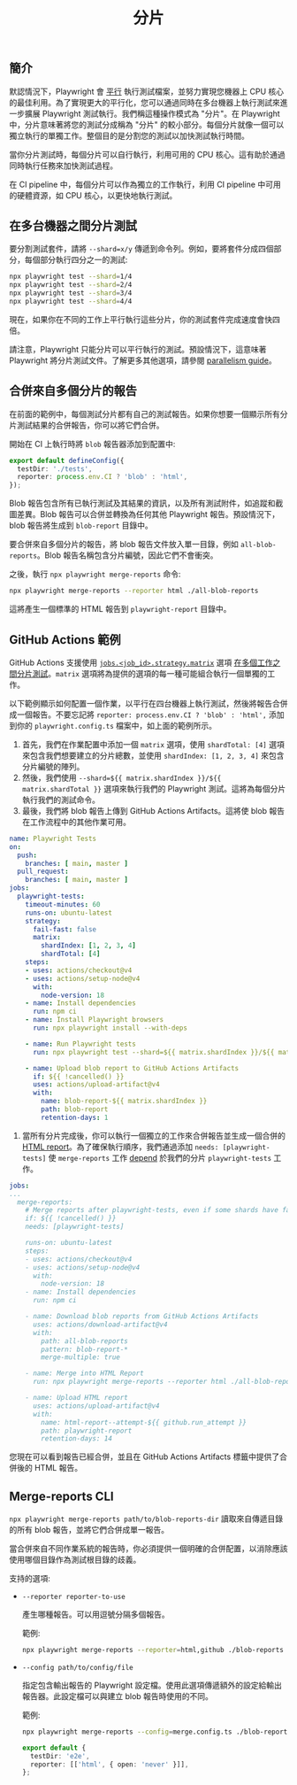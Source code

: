 ﻿---
id: test-sharding
title: "分片"
---

## 簡介

默認情況下，Playwright 會 [平行](./test-parallel.mdx) 執行測試檔案，並努力實現您機器上 CPU 核心的最佳利用。為了實現更大的平行化，您可以通過同時在多台機器上執行測試來進一步擴展 Playwright 測試執行。我們稱這種操作模式為 "分片"。在 Playwright 中，分片意味著將您的測試分成稱為 "分片" 的較小部分。每個分片就像一個可以獨立執行的單獨工作。整個目的是分割您的測試以加快測試執行時間。

當你分片測試時，每個分片可以自行執行，利用可用的 CPU 核心。這有助於通過同時執行任務來加快測試過程。

在 CI pipeline 中，每個分片可以作為獨立的工作執行，利用 CI pipeline 中可用的硬體資源，如 CPU 核心，以更快地執行測試。

## 在多台機器之間分片測試

要分割測試套件，請將 `--shard=x/y` 傳遞到命令列。例如，要將套件分成四個部分，每個部分執行四分之一的測試:

```bash
npx playwright test --shard=1/4
npx playwright test --shard=2/4
npx playwright test --shard=3/4
npx playwright test --shard=4/4
```

現在，如果你在不同的工作上平行執行這些分片，你的測試套件完成速度會快四倍。

請注意，Playwright 只能分片可以平行執行的測試。預設情況下，這意味著 Playwright 將分片測試文件。了解更多其他選項，請參閱 [parallelism guide](./test-parallel.mdx)。

## 合併來自多個分片的報告

在前面的範例中，每個測試分片都有自己的測試報告。如果你想要一個顯示所有分片測試結果的合併報告，你可以將它們合併。

開始在 CI 上執行時將 `blob` 報告器添加到配置中:

```ts title="playwright.config.ts"
export default defineConfig({
  testDir: './tests',
  reporter: process.env.CI ? 'blob' : 'html',
});
```

Blob 報告包含所有已執行測試及其結果的資訊，以及所有測試附件，如追蹤和截圖差異。Blob 報告可以合併並轉換為任何其他 Playwright 報告。預設情況下，blob 報告將生成到 `blob-report` 目錄中。

要合併來自多個分片的報告，將 blob 報告文件放入單一目錄，例如 `all-blob-reports`。Blob 報告名稱包含分片編號，因此它們不會衝突。

之後，執行 `npx playwright merge-reports` 命令:

```bash
npx playwright merge-reports --reporter html ./all-blob-reports
```

這將產生一個標準的 HTML 報告到 `playwright-report` 目錄中。

## GitHub Actions 範例

GitHub Actions 支援使用 [`jobs.<job_id>.strategy.matrix`](https://docs.github.com/en/actions/using-workflows/workflow-syntax-for-github-actions#jobsjob_idstrategymatrix) 選項 [在多個工作之間分片測試](https://docs.github.com/en/actions/using-jobs/using-a-matrix-for-your-jobs)。`matrix` 選項將為提供的選項的每一種可能組合執行一個單獨的工作。

以下範例顯示如何配置一個作業，以平行在四台機器上執行測試，然後將報告合併成一個報告。不要忘記將 `reporter: process.env.CI ? 'blob' : 'html',` 添加到你的 `playwright.config.ts` 檔案中，如上面的範例所示。

1. 首先，我們在作業配置中添加一個 `matrix` 選項，使用 `shardTotal: [4]` 選項來包含我們想要建立的分片總數，並使用 `shardIndex: [1, 2, 3, 4]` 來包含分片編號的陣列。
1. 然後，我們使用 `--shard=${{ matrix.shardIndex }}/${{ matrix.shardTotal }}` 選項來執行我們的 Playwright 測試。這將為每個分片執行我們的測試命令。
1. 最後，我們將 blob 報告上傳到 GitHub Actions Artifacts。這將使 blob 報告在工作流程中的其他作業可用。

```yaml title=".github/workflows/playwright.yml"
name: Playwright Tests
on:
  push:
    branches: [ main, master ]
  pull_request:
    branches: [ main, master ]
jobs:
  playwright-tests:
    timeout-minutes: 60
    runs-on: ubuntu-latest
    strategy:
      fail-fast: false
      matrix:
        shardIndex: [1, 2, 3, 4]
        shardTotal: [4]
    steps:
    - uses: actions/checkout@v4
    - uses: actions/setup-node@v4
      with:
        node-version: 18
    - name: Install dependencies
      run: npm ci
    - name: Install Playwright browsers
      run: npx playwright install --with-deps

    - name: Run Playwright tests
      run: npx playwright test --shard=${{ matrix.shardIndex }}/${{ matrix.shardTotal }}

    - name: Upload blob report to GitHub Actions Artifacts
      if: ${{ !cancelled() }}
      uses: actions/upload-artifact@v4
      with:
        name: blob-report-${{ matrix.shardIndex }}
        path: blob-report
        retention-days: 1
```

1. 當所有分片完成後，你可以執行一個獨立的工作來合併報告並生成一個合併的 [HTML report](./test-reporters.mdx#html-reporter)。為了確保執行順序，我們通過添加 `needs: [playwright-tests]` 使 `merge-reports` 工作 [depend](https://docs.github.com/en/actions/using-jobs/using-jobs-in-a-workflow#defining-prerequisite-jobs) 於我們的分片 `playwright-tests` 工作。

```yaml title=".github/workflows/playwright.yml"
jobs:
...
  merge-reports:
    # Merge reports after playwright-tests, even if some shards have failed
    if: ${{ !cancelled() }}
    needs: [playwright-tests]

    runs-on: ubuntu-latest
    steps:
    - uses: actions/checkout@v4
    - uses: actions/setup-node@v4
      with:
        node-version: 18
    - name: Install dependencies
      run: npm ci

    - name: Download blob reports from GitHub Actions Artifacts
      uses: actions/download-artifact@v4
      with:
        path: all-blob-reports
        pattern: blob-report-*
        merge-multiple: true

    - name: Merge into HTML Report
      run: npx playwright merge-reports --reporter html ./all-blob-reports

    - name: Upload HTML report
      uses: actions/upload-artifact@v4
      with:
        name: html-report--attempt-${{ github.run_attempt }}
        path: playwright-report
        retention-days: 14
```

您現在可以看到報告已經合併，並且在 GitHub Actions Artifacts 標籤中提供了合併後的 HTML 報告。



## Merge-reports CLI

`npx playwright merge-reports path/to/blob-reports-dir` 讀取來自傳遞目錄的所有 blob 報告，並將它們合併成單一報告。

當合併來自不同作業系統的報告時，你必須提供一個明確的合併配置，以消除應該使用哪個目錄作為測試根目錄的歧義。

支持的選項:

- `--reporter reporter-to-use`
  
  產生哪種報告。可以用逗號分隔多個報告。
  
  範例:
  
  ```bash
  npx playwright merge-reports --reporter=html,github ./blob-reports
  ```
  
- `--config path/to/config/file`
  
  指定包含輸出報告的 Playwright 設定檔。使用此選項傳遞額外的設定給輸出報告器。此設定檔可以與建立 blob 報告時使用的不同。
  
  範例:
  
  ```bash
  npx playwright merge-reports --config=merge.config.ts ./blob-reports
  ```
  
  ```ts title="merge.config.ts"
  export default {
    testDir: 'e2e',
    reporter: [['html', { open: 'never' }]],
  };
  ```




[Accessibility]: /api/class-accessibility.mdx "Accessibility"
[Android]: /api/class-android.mdx "Android"
[AndroidDevice]: /api/class-androiddevice.mdx "AndroidDevice"
[AndroidInput]: /api/class-androidinput.mdx "AndroidInput"
[AndroidSocket]: /api/class-androidsocket.mdx "AndroidSocket"
[AndroidWebView]: /api/class-androidwebview.mdx "AndroidWebView"
[APIRequest]: /api/class-apirequest.mdx "APIRequest"
[APIRequestContext]: /api/class-apirequestcontext.mdx "APIRequestContext"
[APIResponse]: /api/class-apiresponse.mdx "APIResponse"
[APIResponseAssertions]: /api/class-apiresponseassertions.mdx "APIResponseAssertions"
[Browser]: /api/class-browser.mdx "Browser"
[BrowserContext]: /api/class-browsercontext.mdx "BrowserContext"
[BrowserServer]: /api/class-browserserver.mdx "BrowserServer"
[BrowserType]: /api/class-browsertype.mdx "BrowserType"
[CDPSession]: /api/class-cdpsession.mdx "CDPSession"
[Clock]: /api/class-clock.mdx "Clock"
[ConsoleMessage]: /api/class-consolemessage.mdx "ConsoleMessage"
[Coverage]: /api/class-coverage.mdx "Coverage"
[Dialog]: /api/class-dialog.mdx "Dialog"
[Download]: /api/class-download.mdx "Download"
[Electron]: /api/class-electron.mdx "Electron"
[ElectronApplication]: /api/class-electronapplication.mdx "ElectronApplication"
[ElementHandle]: /api/class-elementhandle.mdx "ElementHandle"
[FileChooser]: /api/class-filechooser.mdx "FileChooser"
[Frame]: /api/class-frame.mdx "Frame"
[FrameLocator]: /api/class-framelocator.mdx "FrameLocator"
[GenericAssertions]: /api/class-genericassertions.mdx "GenericAssertions"
[JSHandle]: /api/class-jshandle.mdx "JSHandle"
[Keyboard]: /api/class-keyboard.mdx "Keyboard"
[Locator]: /api/class-locator.mdx "Locator"
[LocatorAssertions]: /api/class-locatorassertions.mdx "LocatorAssertions"
[Logger]: /api/class-logger.mdx "Logger"
[Mouse]: /api/class-mouse.mdx "Mouse"
[Page]: /api/class-page.mdx "Page"
[PageAssertions]: /api/class-pageassertions.mdx "PageAssertions"
[Playwright]: /api/class-playwright.mdx "Playwright"
[PlaywrightAssertions]: /api/class-playwrightassertions.mdx "PlaywrightAssertions"
[Request]: /api/class-request.mdx "Request"
[Response]: /api/class-response.mdx "Response"
[Route]: /api/class-route.mdx "Route"
[Selectors]: /api/class-selectors.mdx "Selectors"
[SnapshotAssertions]: /api/class-snapshotassertions.mdx "SnapshotAssertions"
[TimeoutError]: /api/class-timeouterror.mdx "TimeoutError"
[Touchscreen]: /api/class-touchscreen.mdx "Touchscreen"
[Tracing]: /api/class-tracing.mdx "Tracing"
[Video]: /api/class-video.mdx "Video"
[WebError]: /api/class-weberror.mdx "WebError"
[WebSocket]: /api/class-websocket.mdx "WebSocket"
[Worker]: /api/class-worker.mdx "Worker"
[Fixtures]: /api/class-fixtures.mdx "Fixtures"
[FullConfig]: /api/class-fullconfig.mdx "FullConfig"
[FullProject]: /api/class-fullproject.mdx "FullProject"
[Test]: /api/class-test.mdx "Test"
[TestConfig]: /api/class-testconfig.mdx "TestConfig"
[TestInfo]: /api/class-testinfo.mdx "TestInfo"
[TestInfoError]: /api/class-testinfoerror.mdx "TestInfoError"
[TestOptions]: /api/class-testoptions.mdx "TestOptions"
[TestProject]: /api/class-testproject.mdx "TestProject"
[WorkerInfo]: /api/class-workerinfo.mdx "WorkerInfo"
[Location]: /api/class-location.mdx "Location"
[Reporter]: /api/class-reporter.mdx "Reporter"
[Suite]: /api/class-suite.mdx "Suite"
[TestCase]: /api/class-testcase.mdx "TestCase"
[TestError]: /api/class-testerror.mdx "TestError"
[TestResult]: /api/class-testresult.mdx "TestResult"
[TestStep]: /api/class-teststep.mdx "TestStep"
[Element]: https://developer.mozilla.org/en-US/docs/Web/API/element "Element"
[EvaluationArgument]: /evaluating.mdx#evaluation-argument "EvaluationArgument"
[Promise]: https://developer.mozilla.org/en-US/docs/Web/JavaScript/Reference/Global_Objects/Promise "Promise"
[iterator]: https://developer.mozilla.org/en-US/docs/Web/JavaScript/Reference/Iteration_protocols "Iterator"
[origin]: https://developer.mozilla.org/en-US/docs/Glossary/Origin "Origin"
[selector]: https://developer.mozilla.org/en-US/docs/Web/CSS/CSS_Selectors "selector"
[Serializable]: https://developer.mozilla.org/en-US/docs/Web/JavaScript/Reference/Global_Objects/JSON/stringify#Description "Serializable"
[UIEvent.detail]: https://developer.mozilla.org/en-US/docs/Web/API/UIEvent/detail "UIEvent.detail"
[UnixTime]: https://en.wikipedia.org/wiki/Unix_time "Unix Time"
[xpath]: https://developer.mozilla.org/en-US/docs/Web/XPath "xpath"

[Array]: https://developer.mozilla.org/en-US/docs/Web/JavaScript/Reference/Global_Objects/Array "Array"
[boolean]: https://developer.mozilla.org/en-US/docs/Web/JavaScript/Data_structures#Boolean_type "Boolean"
[Buffer]: https://nodejs.org/api/buffer.html#buffer_class_buffer "Buffer"
[ChildProcess]: https://nodejs.org/api/child_process.html "ChildProcess"
[Error]: https://nodejs.org/api/errors.html#errors_class_error "Error"
[EventEmitter]: https://nodejs.org/api/events.html#events_class_eventemitter "EventEmitter"
[function]: https://developer.mozilla.org/en-US/docs/Web/JavaScript/Reference/Global_Objects/Function "Function"
[FormData]: https://developer.mozilla.org/en-US/docs/Web/API/FormData "FormData"
[Map]: https://developer.mozilla.org/en-US/docs/Web/JavaScript/Reference/Global_Objects/Map "Map"
[Metadata]: https://developer.mozilla.org/en-US/docs/Web/JavaScript/Reference/Global_Objects/Object "Object&lt;string, any&gt;"
[null]: https://developer.mozilla.org/en-US/docs/Web/JavaScript/Reference/Global_Objects/null "null"
[number]: https://developer.mozilla.org/en-US/docs/Web/JavaScript/Data_structures#Number_type "Number"
[Object]: https://developer.mozilla.org/en-US/docs/Web/JavaScript/Reference/Global_Objects/Object "Object"
[Promise]: https://developer.mozilla.org/en-US/docs/Web/JavaScript/Reference/Global_Objects/Promise "Promise"
[Readable]: https://nodejs.org/api/stream.html#stream_class_stream_readable "Readable"
[ReadStream]: https://nodejs.org/api/fs.html#class-fsreadstream "ReadStream"
[RegExp]: https://developer.mozilla.org/en-US/docs/Web/JavaScript/Reference/Global_Objects/RegExp "RegExp"
[string]: https://developer.mozilla.org/en-US/docs/Web/JavaScript/Data_structures#String_type "string"
[void]: https://developer.mozilla.org/en-US/docs/Web/JavaScript/Reference/Global_Objects/undefined "void"
[URL]: https://nodejs.org/api/url.html "URL"
[URLSearchParams]: https://developer.mozilla.org/en-US/docs/Web/API/URLSearchParams "URLSearchParams"

[all available image tags]: https://mcr.microsoft.com/en-us/product/playwright/about "all available image tags"
[Microsoft Artifact Registry]: https://mcr.microsoft.com/en-us/product/playwright/about "Microsoft Artifact Registry"
[Dockerfile.jammy]: https://github.com/microsoft/playwright/blob/main/utils/docker/Dockerfile.jammy "Dockerfile.jammy"
